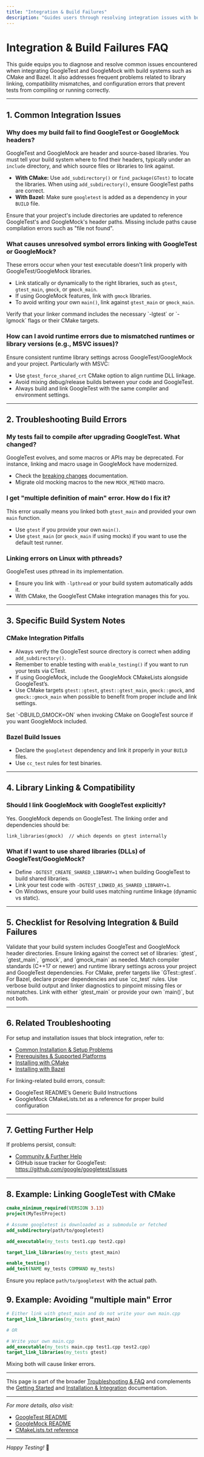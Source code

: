 ```yaml
---
title: "Integration & Build Failures"
description: "Guides users through resolving integration issues with build systems like CMake and Bazel, library linking problems, and compatibility mismatches. Offers troubleshooting checklists for frequent build errors across platforms."
---
```


# Integration & Build Failures FAQ

This guide equips you to diagnose and resolve common issues encountered when integrating GoogleTest and GoogleMock with build systems such as CMake and Bazel. It also addresses frequent problems related to library linking, compatibility mismatches, and configuration errors that prevent tests from compiling or running correctly.

---

## 1. Common Integration Issues

### Why does my build fail to find GoogleTest or GoogleMock headers?
GoogleTest and GoogleMock are header and source-based libraries. You must tell your build system where to find their headers, typically under an `include` directory, and which source files or libraries to link against.

- **With CMake:** Use `add_subdirectory()` or `find_package(GTest)` to locate the libraries. When using `add_subdirectory()`, ensure GoogleTest paths are correct.
- **With Bazel:** Make sure `googletest` is added as a dependency in your `BUILD` file.

<Tip>
Ensure that your project's include directories are updated to reference GoogleTest's and GoogleMock's header paths. Missing include paths cause compilation errors such as "file not found".
</Tip>

### What causes unresolved symbol errors linking with GoogleTest or GoogleMock?
These errors occur when your test executable doesn't link properly with GoogleTest/GoogleMock libraries.

- Link statically or dynamically to the right libraries, such as `gtest`, `gtest_main`, `gmock`, or `gmock_main`.
- If using GoogleMock features, link with `gmock` libraries.
- To avoid writing your own `main()`, link against `gtest_main` or `gmock_main`.

<Check>
Verify that your linker command includes the necessary `-lgtest` or `-lgmock` flags or their CMake targets.
</Check>

### How can I avoid runtime errors due to mismatched runtimes or library versions (e.g., MSVC issues)?
Ensure consistent runtime library settings across GoogleTest/GoogleMock and your project. Particularly with MSVC:

- Use `gtest_force_shared_crt` CMake option to align runtime DLL linkage.
- Avoid mixing debug/release builds between your code and GoogleTest.
- Always build and link GoogleTest with the same compiler and environment settings.

---

## 2. Troubleshooting Build Errors

### My tests fail to compile after upgrading GoogleTest. What changed?
GoogleTest evolves, and some macros or APIs may be deprecated. For instance, linking and macro usage in GoogleMock have modernized.

- Check the [breaking changes](https://github.com/google/googletest/blob/main/changelog/breaking-changes/breaking-changes-summary.md) documentation.
- Migrate old mocking macros to the new `MOCK_METHOD` macro.

### I get "multiple definition of main" error. How do I fix it?
This error usually means you linked both `gtest_main` and provided your own `main` function.

- Use `gtest` if you provide your own `main()`.
- Use `gtest_main` (or `gmock_main` if using mocks) if you want to use the default test runner.

### Linking errors on Linux with pthreads?
GoogleTest uses pthread in its implementation.

- Ensure you link with `-lpthread` or your build system automatically adds it.
- With CMake, the GoogleTest CMake integration manages this for you.

---

## 3. Specific Build System Notes

### CMake Integration Pitfalls

- Always verify the GoogleTest source directory is correct when adding `add_subdirectory()`.
- Remember to enable testing with `enable_testing()` if you want to run your tests via CTest.
- If using GoogleMock, include the GoogleMock CMakeLists alongside GoogleTest’s.
- Use CMake targets `gtest::gtest`, `gtest::gtest_main`, `gmock::gmock`, and `gmock::gmock_main` when possible to benefit from proper include and link settings.

<Tip>
Set `-DBUILD_GMOCK=ON` when invoking CMake on GoogleTest source if you want GoogleMock included.
</Tip>

### Bazel Build Issues

- Declare the `googletest` dependency and link it properly in your `BUILD` files.
- Use `cc_test` rules for test binaries.

---

## 4. Library Linking & Compatibility

### Should I link GoogleMock with GoogleTest explicitly?
Yes. GoogleMock depends on GoogleTest. The linking order and dependencies should be:

```
link_libraries(gmock)  // which depends on gtest internally
```

### What if I want to use shared libraries (DLLs) of GoogleTest/GoogleMock?

- Define `-DGTEST_CREATE_SHARED_LIBRARY=1` when building GoogleTest to build shared libraries.
- Link your test code with `-DGTEST_LINKED_AS_SHARED_LIBRARY=1`.
- On Windows, ensure your build uses matching runtime linkage (dynamic vs static).

---

## 5. Checklist for Resolving Integration & Build Failures

<Steps>
<Step title="Step 1: Confirm Include Paths">
Validate that your build system includes GoogleTest and GoogleMock header directories.
</Step>
<Step title="Step 2: Verify Linked Libraries">
Ensure linking against the correct set of libraries: `gtest`, `gtest_main`, `gmock`, and `gmock_main` as needed.
</Step>
<Step title="Step 3: Check Compiler and Build Flags">
Match compiler standards (C++17 or newer) and runtime library settings across your project and GoogleTest dependencies.
</Step>
<Step title="Step 4: Align Build System Integration">
For CMake, prefer targets like `GTest::gtest`. For Bazel, declare proper dependencies and use `cc_test` rules.
</Step>
<Step title="Step 5: Consult Detailed Logs and Error Messages">
Use verbose build output and linker diagnostics to pinpoint missing files or mismatches.
</Step>
<Step title="Step 6: Ensure No Duplicate Main Functions">
Link with either `gtest_main` or provide your own `main()`, but not both.
</Step>
</Steps>

---

## 6. Related Troubleshooting

For setup and installation issues that block integration, refer to:

- [Common Installation & Setup Problems](../../getting_started/troubleshooting/common_problems)
- [Prerequisites & Supported Platforms](../../getting_started/setup_requirements/prerequisites_platforms)
- [Installing with CMake](../../getting_started/installation_integration/install_cmake)
- [Installing with Bazel](../../getting_started/installation_integration/install_bazel)

For linking-related build errors, consult:

- GoogleTest README’s Generic Build Instructions
- GoogleMock CMakeLists.txt as a reference for proper build configuration

---

## 7. Getting Further Help

If problems persist, consult:

- [Community & Further Help](../../getting_started/troubleshooting/community_resources)
- GitHub issue tracker for GoogleTest: https://github.com/google/googletest/issues

---

## 8. Example: Linking GoogleTest with CMake

```cmake
cmake_minimum_required(VERSION 3.13)
project(MyTestProject)

# Assume googletest is downloaded as a submodule or fetched
add_subdirectory(path/to/googletest)

add_executable(my_tests test1.cpp test2.cpp)

target_link_libraries(my_tests gtest_main)

enable_testing()
add_test(NAME my_tests COMMAND my_tests)
```

Ensure you replace `path/to/googletest` with the actual path.

## 9. Example: Avoiding "multiple main" Error

```cmake
# Either link with gtest_main and do not write your own main.cpp
target_link_libraries(my_tests gtest_main)

# OR

# Write your own main.cpp
add_executable(my_tests main.cpp test1.cpp test2.cpp)
target_link_libraries(my_tests gtest)
```

Mixing both will cause linker errors.

---

This page is part of the broader [Troubleshooting & FAQ](../../getting_started/troubleshooting/common_problems.md) and complements the [Getting Started](../../getting_started/index.md) and [Installation & Integration](../../getting_started/installation_integration/index.md) documentation.

---

*For more details, also visit:*
- [GoogleTest README](https://github.com/google/googletest/blob/main/README.md)
- [GoogleMock README](https://github.com/google/googletest/blob/main/googlemock/README.md)
- [CMakeLists.txt reference](https://github.com/google/googletest/blob/main/googlemock/CMakeLists.txt)

---

*Happy Testing!* 🎯
